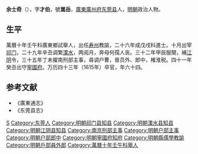 {{明清人物信息框
| 姓名 = 余士奇
| 原名 =
| 圖片名稱= 
| 圖片大小 =
| 圖片說明 = 
| 最高職務 =寧國府知府
| 國家 = 大明 
| 爵位 =
| 籍貫 = 廣東东莞县
| 族裔 = 
| 字號 = 字才伯，號嵩岳
| 諡號 =
| 出生日期 = 嘉靖壬子二月初一日
| 出生地點 = <!--廣東廣州府東莞縣--->
| 逝世日期 = 萬曆乙卯八月十六日
| 逝世地點 =
| 墓葬 =
| 配偶 = 配卢氏，封孺人
| 親屬 = 父余宗旦，号心存。母何氏。<br>（子）余震、余萃、余升、余鼎、余復、余賁
| 出身 =
* 萬曆十年壬午科廣東鄉試舉人
* 萬曆二十六年戊戌科同進士出身
| 經歷 =
| 著作 =  
}}
'''余士奇'''（{{bd|1552年||1615年|catIdx=}}），字'''才伯'''，號'''嵩岳'''，[[廣東|廣東]][[廣州府|廣州府]][[东莞县|东莞县]]人，[[明朝|明朝]]政治人物。

== 生平 ==
萬曆十年壬午科廣東鄉試舉人，出任[[寿州|寿州]]教諭，二十六年成戊戌科進士。十月出宰[[祁门|祁门]]，二十九年辛丑调繁[[溧水|溧水]]，两阅月，奔母何孺人丧。三十二年甲辰服闋，補[[江阴|江阴]]令，三十五年丁未擢南刑部主事，尋调户曹，晉员外、郎中，榷淮税。四十一年癸丑出守[[寧國府|寧國府]]。万历四十三年（1615年）卒官，年六十四。

==参考文献==
*《廣東通志》
*《东莞县志》
{{reflist}}

{{start box}}
{{s-off}}
{{s-before|[[馬從龍_(新蔡)|馬從龍]]}}
{{s-title|明朝寧國府知府|1613年－1615年}}
{{s-after|[[杜文煥_(萬曆進士)|杜文煥]]}}
{{end box}}

{{萬曆二十六年戊戌科殿試金榜}}
{{DEFAULTSORT:}}
[[Category:余姓|S]]
[[Category:东莞人|Category:东莞人]]
[[Category:明朝祁门县知县|Category:明朝祁门县知县]]
[[Category:明朝溧水县知县|Category:明朝溧水县知县]]
[[Category:明朝江阴县知县|Category:明朝江阴县知县]]
[[Category:南京刑部主事|Category:南京刑部主事]]
[[Category:明朝户部主事|Category:明朝户部主事]]
[[Category:明朝户部郎中|Category:明朝户部郎中]]
[[Category:明朝寧國府知府|Category:明朝寧國府知府]]
[[Category:明朝縣儒學教諭|Category:明朝縣儒學教諭]]
[[Category:明朝戶部員外郎|Category:明朝戶部員外郎]]
[[Category:萬曆十年壬午科舉人|Category:萬曆十年壬午科舉人]]